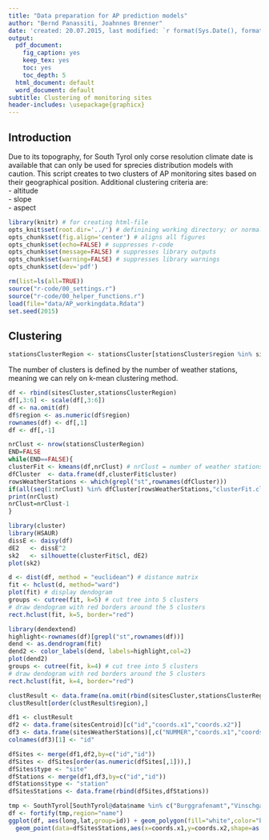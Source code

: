 ```yaml
---
title: "Data preparation for AP prediction models"
author: "Bernd Panassiti, Joahnnes Brenner"
date: 'created: 20.07.2015, last modified: `r format(Sys.Date(), format="%d.%m.%Y")`'
output:
  pdf_document:
    fig_caption: yes
    keep_tex: yes
    toc: yes
    toc_depth: 5
  html_document: default
  word_document: default
subtitle: Clustering of monitoring sites
header-includes: \usepackage{graphicx}
---
```



## Introduction
Due to its topography, for South Tyrol only corse resolution climate date is available that can only be used for sprecies distribution models with caution.
This script creates to two clusters of AP monitoring sites based on their geographical position. Additional clustering criteria are:  
- altitude  
- slope  
- aspect  



```r
library(knitr) # for creating html-file
opts_knit$set(root.dir='../') # definining working directory; or normalizePath('../')
opts_chunk$set(fig.align='center') # aligns all figures
opts_chunk$set(echo=FALSE) # suppresses r-code
opts_chunk$set(message=FALSE) # suppresses library outputs
opts_chunk$set(warning=FALSE) # suppresses library warnings
opts_chunk$set(dev='pdf')

```

```r
rm(list=ls(all=TRUE))
source("r-code/00_settings.r")
source("r-code/00_helper_functions.r")
load(file="data/AP_workingdata.Rdata")
set.seed(2015)
```



## Clustering

```r
stationsClusterRegion <- stationsCluster[stationsCluster$region %in% sitesCluster$region,]
```



The number of clusters is defined by the number of weather stations, meaning we can rely on k-mean clustering method.

```r
df <- rbind(sitesCluster,stationsClusterRegion)
df[,3:6] <- scale(df[,3:6])
df <- na.omit(df)
df$region <- as.numeric(df$region)
rownames(df) <- df[,1]
df <- df[,-1]
```


```r
nrClust <- nrow(stationsClusterRegion)
END=FALSE
while(END==FALSE){
clusterFit <- kmeans(df,nrClust) # nrClust = number of weather stations
dfCluster  <- data.frame(df,clusterFit$cluster)
rowsWeatherStations <- which(grepl("st",rownames(dfCluster)))
if(all(seq(1:nrClust) %in% dfCluster[rowsWeatherStations,"clusterFit.cluster"])==TRUE){END=TRUE}
print(nrClust)
nrClust=nrClust-1
}

library(cluster)
library(HSAUR)
dissE <- daisy(df) 
dE2   <- dissE^2
sk2   <- silhouette(clusterFit$cl, dE2)
plot(sk2)
```


```r
d <- dist(df, method = "euclidean") # distance matrix
fit <- hclust(d, method="ward") 
plot(fit) # display dendogram
groups <- cutree(fit, k=5) # cut tree into 5 clusters
# draw dendogram with red borders around the 5 clusters 
rect.hclust(fit, k=5, border="red")

library(dendextend)
highlight<-rownames(df)[grepl("st",rownames(df))]
dend <- as.dendrogram(fit)
dend2 <- color_labels(dend, labels=highlight,col=2)
plot(dend2)
groups <- cutree(fit, k=4) # cut tree into 5 clusters
# draw dendogram with red borders around the 5 clusters 
rect.hclust(fit, k=4, border="red")
```

```r
clustResult <- data.frame(na.omit(rbind(sitesCluster,stationsClusterRegion))[,1:2],groups)
clustResult[order(clustResult$region),]
```

```r
df1 <- clustResult
df2 <- data.frame(sitesCentroid)[c("id","coords.x1","coords.x2")]
df3 <- data.frame(sitesWeatherStations)[,c("NUMMER","coords.x1","coords.x2")]
colnames(df3)[1] <- "id"

dfSites <- merge(df1,df2,by=c("id","id"))
dfSites <- dfSites[order(as.numeric(dfSites[,1])),]
dfSites$type <- "site"
dfStations <- merge(df1,df3,by=c("id","id"))
dfStations$type <- "station"
dfSitesStations <- data.frame(rbind(dfSites,dfStations))

tmp <- SouthTyrol[SouthTyrol@data$name %in% c("Burggrafenamt","Vinschgau"),]
df <- fortify(tmp,region="name")
ggplot(df, aes(long,lat,group=id)) + geom_polygon(fill="white",color="black")+coord_equal() +
  geom_point(data=dfSitesStations,aes(x=coords.x1,y=coords.x2,shape=as.factor(groups),color=type,size=6))


```

